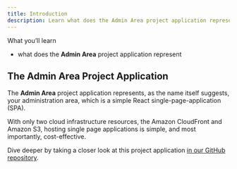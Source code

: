 ```yaml
---
title: Introduction
description: Learn what does the Admin Area project application represent.
---
```



<Alert type="success">

 What you’ll learn

- what does the **Admin Area** project application represent

</Alert>

## The Admin Area Project Application

The **Admin Area** project application represents, as the name itself suggests, your administration area, which is a simple React single-page-application (SPA).

With only two cloud infrastructure resources, the Amazon CloudFront and Amazon S3, hosting single page applications is simple, and most importantly, cost-effective.

<Alert type="success">

Dive deeper by taking a closer look at this project application [in our GitHub repository](https://github.com/webiny/webiny-js/tree/v5/packages/cwp-template-aws/template/api).

</Alert>